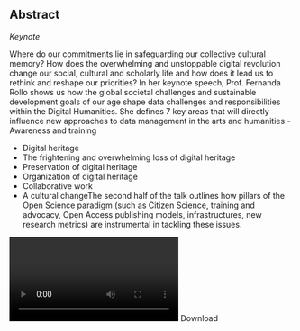 ## Abstract

*Keynote*

Where do our commitments lie in safeguarding our collective cultural memory? How does the overwhelming and unstoppable digital revolution change our social, cultural and scholarly life and how does it lead us to rethink and reshape our priorities? In her keynote speech, Prof. Fernanda Rollo shows us how the global societal challenges and sustainable development goals of our age shape data challenges and responsibilities within the Digital Humanities. She defines 7 key areas that will directly influence new approaches to data management in the arts and humanities:- Awareness and training
- Digital heritage
- The frightening and overwhelming loss of digital heritage
- Preservation of digital heritage
- Organization of digital heritage
- Collaborative work
- A cultural changeThe second half of the talk outlines how pillars of the Open Science paradigm (such as Citizen Science, training and advocacy, Open Access publishing models, infrastructures, new research metrics) are instrumental in tackling these issues.

<Video provider="youtube" id="R7vo7x7b62k">
  Maria Fernanda Rollo - Caring for Data to Shape the Future
</Video>

<Link link={{"discriminant":"download","value":"/assets/content/downloads/en/resources/events/shaping-new-approaches-to-data-management-in-arts-and-humanities/sessions/6/downloads-1-1-rollo-pdf"}}>Download</Link>
